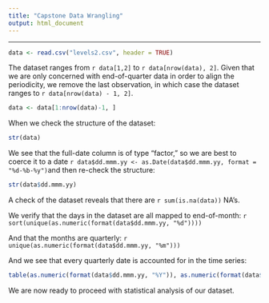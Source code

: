 ---
title: "Capstone Data Wrangling"
output: html_document
---

***

```{r, echo = TRUE}
data <- read.csv("levels2.csv", header = TRUE)
```

The dataset ranges from `r data[1,2]` to `r data[nrow(data), 2]`.  Given that we are only concerned with end-of-quarter data in order to align the periodicity, we remove the last observation, in which case the dataset ranges to `r data[nrow(data) - 1, 2]`.

```{r, echo = TRUE}
data <- data[1:nrow(data)-1, ]
```

When we check the structure of the dataset:

```{r, echo = TRUE}
str(data)
```

We see that the full-date column is of type "factor," so we are best to coerce it to a date `r data$dd.mmm.yy <- as.Date(data$dd.mmm.yy, format = "%d-%b-%y")`and then re-check the structure:

```{r, echo = TRUE}
str(data$dd.mmm.yy)
```

A check of the dataset reveals that there are `r sum(is.na(data))` NA's.

We verify that the days in the dataset are all mapped to end-of-month: `r sort(unique(as.numeric(format(data$dd.mmm.yy, "%d"))))`

And that the months are quarterly: `r unique(as.numeric(format(data$dd.mmm.yy, "%m")))`

And we see that every quarterly date is accounted for in the time series:

```{r, echo = TRUE}
table(as.numeric(format(data$dd.mmm.yy, "%Y")), as.numeric(format(data$dd.mmm.yy, "%m")))
```

We are now ready to proceed with statistical analysis of our dataset.
